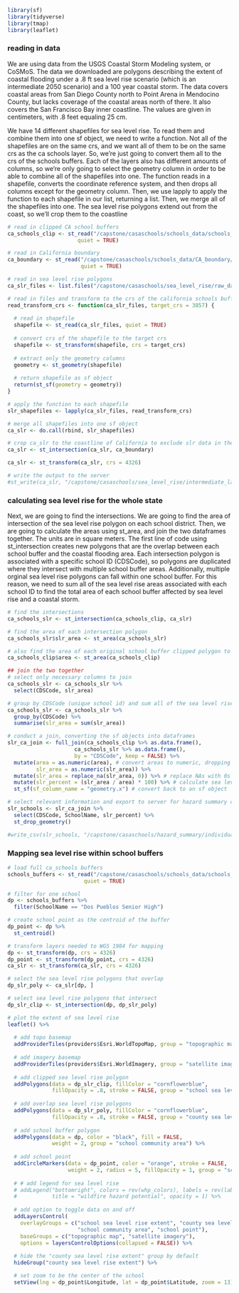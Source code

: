 ```r
library(sf)
library(tidyverse)
library(tmap)
library(leaflet)
```

### reading in data

We are using data from the USGS Coastal Storm Modeling system, or CoSMoS. The data we downloaded are polygons describing the extent of coastal flooding under a .8 ft sea level rise scenario (which is an intermediate 2050 scenario) and a 100 year coastal storm. The data covers coastal areas from San Diego County north to Point Arena in Mendocino County, but lacks coverage of the coastal areas north of there. It also covers the San Francisco Bay inner coastline. The values are given in centimeters, with .8 feet equaling 25 cm. 

We have 14 different shapefiles for sea level rise. To read them and combine them into one sf object, we need to write a function. Not all of the shapefiles are on the same crs, and we want all of them to be on the same crs as the ca schools layer. So, we're just going to convert them all to the crs of the schools buffers. Each of the layers also has different amounts of columns, so we're only going to select the geometry column in order to be able to combine all of the shapefiles into one. The function reads in a shapefile, converts the coordinate reference system, and then drops all columns except for the geometry column. Then, we use lapply to apply the function to each shapefile in our list, returning a list. Then, we merge all of the shapefiles into one. The sea level rise polygons extend out from the coast, so we'll crop them to the coastline

```r
# read in clipped CA school buffers
ca_schools_clip <- st_read("/capstone/casaschools/schools_data/schools_buffer_clip",
                      quiet = TRUE)

# read in California boundary
ca_boundary <- st_read("/capstone/casaschools/schools_data/CA_boundary/CA_boundary.shp",
                       quiet = TRUE)

# read in sea level rise polygons
ca_slr_files <- list.files("/capstone/casaschools/sea_level_rise/raw_data/cosmos/all", pattern = "*.shp", full.names = TRUE)

# read in files and transform to the crs of the california schools buffers
read_transform_crs <- function(ca_slr_files, target_crs = 3857) {
  
  # read in shapefile
  shapefile <- st_read(ca_slr_files, quiet = TRUE)
  
  # convert crs of the shapefile to the target crs
  shapefile <- st_transform(shapefile, crs = target_crs)
  
  # extract only the geometry columns
  geometry <- st_geometry(shapefile)
  
  # return shapefile as sf object
  return(st_sf(geometry = geometry))
}

# apply the function to each shapefile
slr_shapefiles <- lapply(ca_slr_files, read_transform_crs)

# merge all shapefiles into one sf object
ca_slr <- do.call(rbind, slr_shapefiles)

# crop ca_slr to the coastline of California to exclude slr data in the ocean
ca_slr <- st_intersection(ca_slr, ca_boundary)

ca_slr <- st_transform(ca_slr, crs = 4326)

# write the output to the server
#st_write(ca_slr, "/capstone/casaschools/sea_level_rise/intermediate_layers/ca_slr.shp")
```

### calculating sea level rise for the whole state

Next, we are going to find the intersections. We are going to find the area of intersection of the sea level rise polygon on each school district. Then, we are going to calculate the areas using st_area, and join the two dataframes together. The units are in square meters. The first line of code using st_intersection creates new polygons that are the overlap between each school buffer and the coastal flooding area. Each intersection polygon is associated with a specific school ID (CDSCode), so polygons are duplicated where they intersect with multiple school buffer areas. Additionally, multiple orginal sea level rise polygons can fall within one school buffer. For this reason, we need to sum all of the sea level rise areas associated with each school ID to find the total area of each school buffer affected by sea level rise and a coastal storm.

```r
# find the intersections
ca_schools_slr <- st_intersection(ca_schools_clip, ca_slr)

# find the area of each intersection polygon
ca_schools_slr$slr_area <- st_area(ca_schools_slr)

# also find the area of each original school buffer clipped polygon to compare
ca_schools_clip$area <- st_area(ca_schools_clip)

## join the two together
# select only necessary columns to join
ca_schools_slr <- ca_schools_slr %>% 
  select(CDSCode, slr_area)

# group by CDSCode (unique school id) and sum all of the sea level rise areas
ca_schools_slr <- ca_schools_slr %>% 
  group_by(CDSCode) %>% 
  summarise(slr_area = sum(slr_area))

# conduct a join, converting the sf objects into dataframes
slr_ca_join <- full_join(ca_schools_clip %>% as.data.frame(), 
                     ca_schools_slr %>% as.data.frame(), 
                     by = "CDSCode", keep = FALSE) %>% 
  mutate(area = as.numeric(area), # convert areas to numeric, dropping the units
         slr_area = as.numeric(slr_area)) %>% 
  mutate(slr_area = replace_na(slr_area, 0)) %>% # replace NAs with 0s
  mutate(slr_percent = (slr_area / area) * 100) %>% # calculate sea level rise inundation percentage
  st_sf(sf_column_name = "geometry.x") # convert back to an sf object

# select relevant information and export to server for hazard summary calculation
slr_schools <- slr_ca_join %>% 
  select(CDSCode, SchoolName, slr_percent) %>% 
  st_drop_geometry()

#write_csv(slr_schools, "/capstone/casaschools/hazard_summary/individual_tables/schools_slr.csv")
```


### Mapping sea level rise within school buffers

```r
# load full ca_schools buffers
schools_buffers <- st_read("/capstone/casaschools/schools_data/schools_buffer/",
                        quiet = TRUE)
```

```r
# filter for one school
dp <- schools_buffers %>% 
  filter(SchoolName == "Dos Pueblos Senior High")

# create school point as the centroid of the buffer
dp_point <- dp %>% 
  st_centroid()

# transform layers needed to WGS 1984 for mapping
dp <- st_transform(dp, crs = 4326)
dp_point <- st_transform(dp_point, crs = 4326)
ca_slr <- st_transform(ca_slr, crs = 4326)

# select the sea level rise polygons that overlap
dp_slr_poly <- ca_slr[dp, ]

# select sea level rise polygons that intersect
dp_slr_clip <- st_intersection(dp, dp_slr_poly)

# plot the extent of sea level rise
leaflet() %>% 
  
  # add topo basemap
  addProviderTiles(providers$Esri.WorldTopoMap, group = "topographic map") %>%
  
  # add imagery basemap
  addProviderTiles(providers$Esri.WorldImagery, group = "satellite imagery") %>% 
  
  # add clipped sea level rise polygon
  addPolygons(data = dp_slr_clip, fillColor = "cornflowerblue",
              fillOpacity = .8, stroke = FALSE, group = "school sea level rise extent") %>% 
  
  # add overlap sea level rise polygons
  addPolygons(data = dp_slr_poly, fillColor = "cornflowerblue", 
              fillOpacity = .8, stroke = FALSE, group = "county sea level rise extent") %>% 
  
  # add school buffer polygon
  addPolygons(data = dp, color = "black", fill = FALSE,
              weight = 2, group = "school community area") %>% 
  
  # add school point
  addCircleMarkers(data = dp_point, color = "orange", stroke = FALSE,
                   weight = 2, radius = 5, fillOpacity = 1, group = "school point") %>% 
  
  # # add legend for sea level rise
  # addLegend("bottomright", colors = rev(whp_colors), labels = rev(labels),
  #           title = "wildfire hazard potential", opacity = 1) %>% 
  
  # add option to toggle data on and off
  addLayersControl(
    overlayGroups = c("school sea level rise extent", "county sea level rise extent", 
                      "school community area", "school point"),
    baseGroups = c("topographic map", "satellite imagery"),
    options = layersControlOptions(collapsed = FALSE)) %>% 
  
  # hide the "county sea level rise extent" group by default
  hideGroup("county sea level rise extent") %>% 

  # set zoom to be the center of the school
  setView(lng = dp_point$Longitude, lat = dp_point$Latitude, zoom = 13)
```


